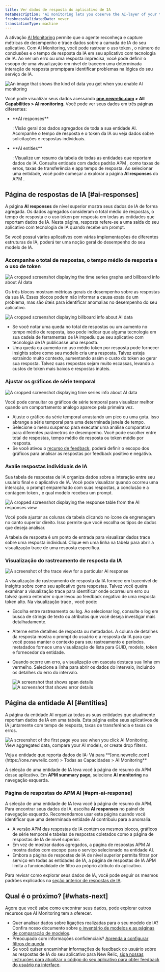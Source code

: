 ```yaml
---
title: Ver dados de resposta do aplicativo de IA
metaDescription: 'AI monitoring lets you observe the AI-layer of your tech stack, giving you a holistic overview of the health and performance of your AI-powered app.'
freshnessValidatedDate: never
translationType: machine
---
```


A ativação [AI Monitoring](/docs/ai-monitoring/intro-to-ai-monitoring) permite que o agente reconheça e capture métricas de desempenho e trace dados sobre a camada de IA do seu aplicativo. Com AI Monitoring, você pode rastrear o uso token , o número de conclusões e o tempo de resposta da IA em seu aplicativo com tecnologia de IA. Ao ver um erro ou uma resposta imprecisa, você pode definir o escopo de uma visualização em nível de traceem uma determinada interação de resposta promptpara identificar problemas na lógica do seu serviço de IA.

<img
  title="AI responses data"
  alt="An image that shows the kind of data you get when you enable AI monitoring"
  src="/images/ai_screenshot-full_intro-ai-ui.webp"
/>

Você pode visualizar seus dados acessando <DNT>**[one.newrelic.com](https://one.newrelic.com) > All Capabilities > AI monitoring**</DNT>. Você pode ver seus dados em três páginas diferentes:

* <DNT>
    **AI responses**
  </DNT>

  : Visão geral dos dados agregados de toda a sua entidade AI. Acompanhe o tempo de resposta e o token da IA ou veja dados sobre solicitações e respostas individuais.

* <DNT>
    **AI entities**
  </DNT>

  : Visualize um resumo da tabela de todas as entidades que reportam dados de IA. Consulte entidade com dados padrão APM , como taxas de erros, taxas de transferência e app tempo de resposta. Ao selecionar uma entidade, você pode começar a explorar a página **AI responses** do APM .

## Página de respostas de IA [#ai-responses]

A página <DNT>**AI responses**</DNT> de nível superior mostra seus dados de IA de forma agregada. Os dados agregados consideram o total médio de respostas, o tempo de resposta e o uso token por resposta em todas as entidades que reportam dados de IA. Nesta página, resposta refere-se a uma saída do seu aplicativo com tecnologia de IA quando recebe um prompt.

Se você possui vários aplicativos com várias implementações de diferentes estruturas de IA, poderá ter uma noção geral do desempenho do seu modelo de IA.

### Acompanhe o total de respostas, o tempo médio de resposta e o uso de token

<img
  title="AI responses response billboard and time series graphs"
  alt="A cropped screenshot displaying the time series graphs and billboard info about AI data"
  src="/images/ai_screenshot-crop_timeseries-billboard.webp"
/>

Os três blocos mostram métricas gerais de desempenho sobre as respostas da sua IA. Esses blocos podem não informar a causa exata de um problema, mas são úteis para identificar anomalias no desempenho do seu aplicativo.

<img
  title="Three tiles to show spikes and drops in response usage"
  alt="A cropped screenshot displaying billboard info about AI data"
  src="/images/ai_screenshot-crop_billboard.webp"
/>

* Se você notar uma queda no total de respostas ou um aumento no tempo médio de resposta, isso pode indicar que alguma tecnologia em sua cadeia de ferramentas de IA impediu que seu aplicativo com tecnologia de IA publicasse uma resposta.
* Uma queda ou aumento no uso médio token por resposta pode fornecer insights sobre como seu modelo cria uma resposta. Talvez esteja extraindo muito contexto, aumentando assim o custo do token ao gerar sua resposta. Talvez suas respostas sejam muito escassas, levando a custos de token mais baixos e respostas inúteis.

### Ajustar os gráficos de série temporal

<img
  title="AI time series graphs"
  alt="A cropped screenshot displaying time series info about AI data"
  src="/images/ai_screenshot-crop_Cropped-image-of-AI-timeseries.webp"
/>

Você pode consultar os gráficos de série temporal para visualizar melhor quando um comportamento análogo aparece pela primeira vez.

* Ajuste o gráfico da série temporal arrastando um pico ou uma gota. Isso abrange a série temporal para uma determinada janela de tempo.
* Selecione o menu suspenso para executar uma análise comparativa para diferentes parâmetros de desempenho. Você pode escolher entre total de respostas, tempo médio de resposta ou token médio por resposta.
* Se você ativou o [recurso de feedback](/docs/ai-monitoring/customize-agent-ai-monitoring), poderá definir o escopo dos gráficos para analisar as respostas por feedback positivo e negativo.

### Avalie respostas individuais de IA

Sua tabela de respostas de IA organiza dados sobre a interação entre seu usuário final e o aplicativo de IA. Você pode visualizar quando ocorreu uma interação, o prompt emparelhado com suas respostas, a conclusão e a contagem token , e qual modelo recebeu um prompt.

<img
  title="AI response page response table"
  alt="A cropped screenshot displaying the response table from the AI responses view"
  src="/images/ai_screenshot-crop_response-table.webp"
/>

Você pode ajustar as colunas da tabela clicando no ícone de engrenagem no canto superior direito. Isso permite que você escolha os tipos de dados que deseja analisar.

A tabela de resposta é um ponto de entrada para visualizar dados trace sobre uma resposta individual. Clique em uma linha na tabela para abrir a visualização trace de uma resposta específica.

### Visualização do rastreamento de resposta da IA

<img
  title="AI response trace view"
  alt="A screenshot of the trace view for a particular AI response"
  src="/images/ai_screenshot-full_trace-view-ai-response.webp"
/>

A visualização de rastreamento de resposta da IA fornece em tracenível de insights sobre como seu aplicativo gera respostas. Talvez você queira examinar a visualização trace para identificar onde ocorreu um erro ou talvez queira entender o que levou ao feedback negativo de uma resposta token alto. Na visualização trace , você pode:

* Escolha entre rastreamento ou log. Ao selecionar log, consulte o log em busca de strings de texto ou atributos que você deseja investigar mais detalhadamente.

* Alterne entre detalhes de resposta ou metadados. A coluna de detalhes da resposta mostra o prompt do usuário e a resposta da IA para que você possa manter o contexto para seu rastreamento e períodos. metadados fornece uma visualização de lista para GUID, modelo, token e fornecedor da entidade.

* Quando ocorre um erro, a visualização em cascata destaca sua linha em vermelho. Selecione a linha para abrir os dados do intervalo, incluindo os detalhes do erro do intervalo.

  <SideBySide>
    <Side>
      <img
        class="unbound"
        title="Span details modal"
        alt="A screenshot that shows span details "
        src="/images/ai_screenshot-crop_trace-waterfall-page-span-details.webp"
      />
    </Side>

    <Side>
      <img
        class="unbound"
        title="Error details modal"
        alt="A screenshot that shows error details "
        src="/images/ai_screenshot-crop_trace-waterfall-page-error-details.webp"
      />
    </Side>
  </SideBySide>

## Página da entidade AI [#entities]

A página da entidade AI organiza todas as suas entidades que atualmente reportam dados de IA em uma tabela. Esta página exibe seus aplicativos de IA juntamente com tempo de resposta, taxas de transferência e taxas de erros.

<img
  title="AI entities page"
  alt="A screenshot of the first page you see when you click AI Monitoring. View aggregated data, compare your AI models, or create drop filters."
  src="/images/ai_screenshot-crop_AI-entities-page.webp"
/>

<figcaption>
  Veja a entidade que reporta dados de IA: Vá para **[one.newrelic.com](https://one.newrelic.com) > Todas as Capacidades > AI Monitoring**
</figcaption>

A seleção de uma entidade de IA leva você à página de resumo do APM desse aplicativo. Em <DNT>**APM summary page**</DNT>, selecione <DNT>**AI monitoring**</DNT> na navegação esquerda.

### Página de respostas do APM AI [#apm-ai-response]

A seleção de uma entidade de IA leva você à página de resumo do APM. Para encontrar seus dados de IA, escolha <DNT>**AI responses**</DNT> no painel de navegação esquerdo. Recomendamos usar esta página quando você identificar que uma determinada entidade AI contribuiu para a anomalia.

* A versão APM das respostas de IA contém os mesmos blocos, gráficos de série temporal e tabelas de respostas coletados como a página de respostas de IA de nível superior.
* Em vez de mostrar dados agregados, a página de respostas APM AI mostra dados com escopo para o serviço selecionado na entidade AI.
* Embora a página de respostas de IA de nível superior permita filtrar por serviço em todas as entidades de IA, a página de respostas de IA APM limita a funcionalidade de filtro ao próprio atributo do aplicativo.

Para revisar como explorar seus dados de IA, você pode seguir os mesmos padrões explicados na [seção anterior de respostas de IA](#ai-responses).

## Qual é o próximo? [#whats-next]

Agora que você sabe como encontrar seus dados, pode explorar outros recursos que AI Monitoring tem a oferecer.

* Quer analisar dados sobre ligações realizadas para o seu modelo de IA? Confira nosso documento sobre [o inventário de modelos e as páginas de comparação de modelos](/docs/ai-monitoring/explore-ai-data/view-model-data).
* Preocupado com informações confidenciais? [Aprenda a configurar filtros de queda](/docs/ai-monitoring/drop-sensitive-data).
* Se você quiser encaminhar informações de feedback do usuário sobre as respostas de IA do seu aplicativo para New Relic, [siga nossas instruções para atualizar o código do seu aplicativo para obter feedback do usuário na interface](/docs/ai-monitoring/customize-agent-ai-monitoring).

